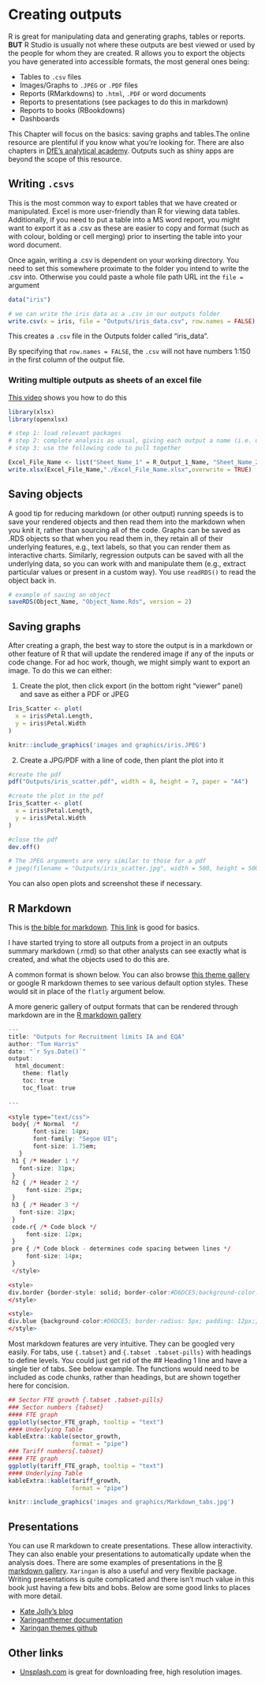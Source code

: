 # Creating outputs

R is great for manipulating data and generating graphs, tables or reports. **BUT** R Studio is usually not where these outputs are best viewed or used by the people for whom they are created. 
R allows you to export the objects you have generated into accessible formats, the most general ones being:

* Tables to `.csv` files
* Images/Graphs to `.JPEG` or `.PDF` files
* Reports (RMarkdowns) to `.html`, `.PDF` or word documents
* Reports to presentations (see packages to do this in markdown)
* Reports to books (RBookdowns)
* Dashboards

This Chapter will focus on the basics: saving graphs and tables.The online resource are plentiful if you know what you're looking for. There are also chapters in [DfE's analytical academy](https://trello.com/b/QdDx3VmA/analytics-academy-an-r-training-course). Outputs such as shiny apps are beyond the scope of this resource.


## Writing `.csvs`

This is the most common way to export tables that we have created or manipulated. Excel is more user-friendly than R for viewing data tables. 
Additionally, if you need to put a table into a MS word report, you might want to export it as a .csv as these are easier to copy and format (such as with colour, bolding or cell merging) prior to inserting the table into your word document.

Once again, writing a .csv is dependent on your working directory. You need to set this somewhere proximate to the folder you intend to write the .csv into. Otherwise you could paste a whole file path URL int the `file =` argument
```r
data("iris")

# we can write the iris data as a .csv in our outputs folder
write.csv(x = iris, file = "Outputs/iris_data.csv", row.names = FALSE)
```
This creates a `.csv` file in the Outputs folder called "iris_data".

By specifying that `row.names = FALSE`, the `.csv` will not have numbers 1:150 in the first column of the output file.

### Writing multiple outputs as sheets of an excel file

[This video](https://www.youtube.com/watch?v=E0SLvyLYvoE) shows you how to do this


```r
library(xlsx)
library(openxlsx)

# step 1: load relevant packages
# step 2: complete analysis as usual, giving each output a name (i.e. using R_Output_1_Name <- )
# step 3: use the following code to pull together 

Excel_File_Name <- list("Sheet_Name_1" = R_Output_1_Name, "Sheet_Name_2" = R_Output_2_Name)
write.xlsx(Excel_File_Name,"./Excel_File_Name.xlsx",overwrite = TRUE)

```

## Saving objects

A good tip for reducing markdown (or other output) running speeds is to save your rendered objects and then read them into the markdown when you knit it, rather than sourcing all of the code. Graphs can be saved as .RDS objects so that when you read them in, they retain all of their underlying features, e.g., text labels, so that you can render them as interactive charts. Similarly, regression outputs can be saved with all the underlying data, so you can work with and manipulate them (e.g., extract particular values or present in a custom way). You use `readRDS()` to read the object back in. 

```r
# example of saving an object
saveRDS(Object_Name, "Object_Name.Rds", version = 2)
```

## Saving graphs

After creating a graph, the best way to store the output is in a markdown or other feature of R that will update the rendered image if any of the inputs or code change. For ad hoc work, though, we might simply want to export an image. To do this we can either:

1. Create the plot, then click export (in the bottom right "viewer" panel) and save as either a PDF or JPEG 

```r
Iris_Scatter <- plot(
  x = iris$Petal.Length,
  y = iris$Petal.Width
) 
```
```r
knitr::include_graphics('images and graphics/iris.JPEG')
```


2. Create a JPG/PDF with a line of code, then plant the plot into it 
```r
#create the pdf
pdf("Outputs/iris_scatter.pdf", width = 8, height = 7, paper = "A4") 

#create the plot in the pdf
Iris_Scatter <- plot(
  x = iris$Petal.Length,
  y = iris$Petal.Width
) 

#close the pdf
dev.off()

# The JPEG arguments are very similar to those for a pdf
# jpeg(filename = "Outputs/iris_scatter.jpg", width = 500, height = 500)

```

You can also open plots and screenshot these if necessary.


## R Markdown

This is [the bible for markdown](https://matt-dray.github.io/knitting-club/). [This link](https://ourcodingclub.github.io/tutorials/rmarkdown/) is good for basics.

I have started trying to store all outputs from a project in an outputs summary markdown (.rmd) so that other analysts can see exactly what is created, and what the objects used to do this are. 

A common format is shown below. You can also browse [this theme gallery](https://www.datadreaming.org/post/r-markdown-theme-gallery/) or google R markdown themes to see various default option styles. These would sit in place of the `flatly` argument below.

A more generic gallery of output formats that can be rendered through markdown are in the [R markdown gallery](https://rmarkdown.rstudio.com/gallery.html)

```r
---
title: "Outputs for Recruitment limits IA and EQA"
author: "Tom Harris"
date: "`r Sys.Date()`"
output: 
  html_document:
    theme: flatly
    toc: true
    toc_float: true
    
---

<style type="text/css">
 body{ /* Normal  */
       font-size: 14px;
       font-family: "Segoe UI";
       font-size: 1.75em;
   }
 h1 { /* Header 1 */
   font-size: 31px;
 }
 h2 { /* Header 2 */
     font-size: 25px;
 }
 h3 { /* Header 3 */
   font-size: 21px;
 }
 code.r{ /* Code block */
     font-size: 12px;
 }
 pre { /* Code block - determines code spacing between lines */
     font-size: 14px;
 }
 </style>

<style>
div.border {border-style: solid; border-color:#D6DCE5;background-color: white; text-align: center; border-radius: 5px; padding: 10px;}
</style>

<style>
div.blue {background-color:#D6DCE5; border-radius: 5px; padding: 12px;}
</style>

```

Most markdown features are very intuitive. They can be googled very easily. For tabs, use `{.tabset}` and `{.tabset .tabset-pills}` with headings to define levels. You could just get rid of the ## Heading 1 line and have a single tier of tabs. See below example. The functions would need to be included as code chunks, rather than headings, but are shown together here for concision. 

```r
## Sector FTE growth {.tabset .tabset-pills}
### Sector numbers {tabset}
#### FTE graph
ggplotly(sector_FTE_graph, tooltip = "text")
#### Underlying Table
kableExtra::kable(sector_growth,
                  format = "pipe")
### Tariff numbers{.tabset}
#### FTE graph 
ggplotly(tariff_FTE_graph, tooltip = "text")
#### Underlying Table
kableExtra::kable(tariff_growth,
                  format = "pipe")
```

```r
knitr::include_graphics('images and graphics/Markdown_tabs.jpg')
```

## Presentations

You can use R markdown to create presentations. These allow interactivity. They can also enable your presentations to automatically update when the analysis does. 
There are some examples of presentations in the [R markdown gallery](https://rmarkdown.rstudio.com/gallery.html). `Xaringan` is also a useful and very flexible package. Writing presentations is quite complicated and there isn't much value in this book just having a few bits and bobs. Below are some good links to places with more detail.

* [Kate Jolly's blog](https://www.katiejolly.io/blog/2021-03-16/designing-slides)
* [Xaringanthemer documentation](https://cran.r-project.org/web/packages/xaringanthemer/xaringanthemer.pdf)
* [Xaringan themes github](https://github.com/yihui/xaringan/wiki/Themes)


## Other links

* [Unsplash.com](https://unsplash.com/) is great for downloading free, high resolution images.

